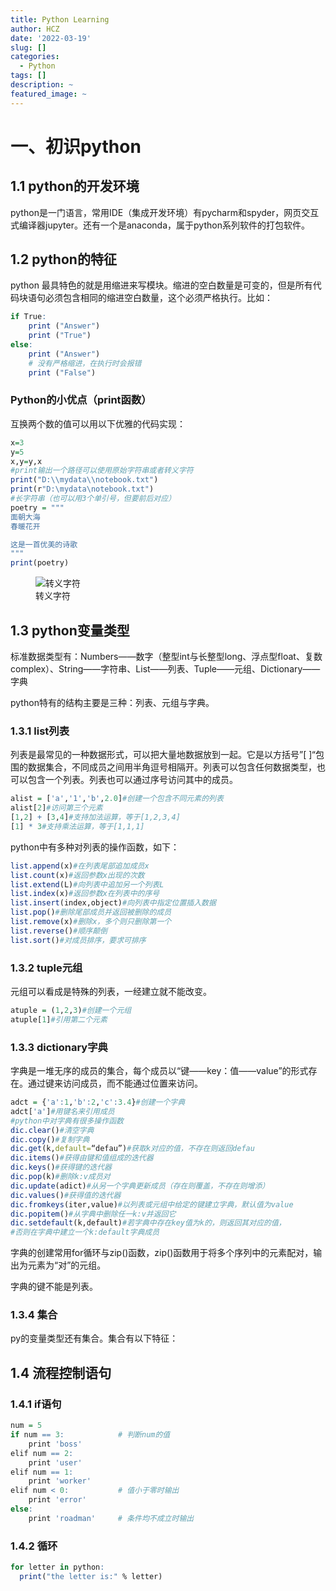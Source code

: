 ```yaml
---
title: Python Learning
author: HCZ
date: '2022-03-19'
slug: []
categories:
  - Python
tags: []
description: ~
featured_image: ~
---
```


# 一、初识python
  
## 1.1 python的开发环境
  
python是一门语言，常用IDE（集成开发环境）有pycharm和spyder，网页交互式编译器jupyter。还有一个是anaconda，属于python系列软件的打包软件。
  
## 1.2 python的特征
  
python 最具特色的就是用缩进来写模块。缩进的空白数量是可变的，但是所有代码块语句必须包含相同的缩进空白数量，这个必须严格执行。比如：
  
```r
if True:
    print ("Answer")
    print ("True")
else:
    print ("Answer")
    # 没有严格缩进，在执行时会报错
    print ("False")
```

### Python的小优点（print函数）

互换两个数的值可以用以下优雅的代码实现：

```r
x=3
y=5
x,y=y,x
#print输出一个路径可以使用原始字符串或者转义字符
print("D:\\mydata\\notebook.txt")
print(r"D:\mydata\notebook.txt")
#长字符串（也可以用3个单引号，但要前后对应）
poetry = """
面朝大海
春暖花开

这是一首优美的诗歌
"""
print(poetry)
```


![转义字符](./trans.png)



## 1.3 python变量类型
  
标准数据类型有：Numbers——数字（整型int与长整型long、浮点型float、复数complex）、String——字符串、List——列表、Tuple——元组、Dictionary——字典
  
python特有的结构主要是三种：列表、元组与字典。
  
### 1.3.1 list列表
  
列表是最常见的一种数据形式，可以把大量地数据放到一起。它是以方括号"[ ]"包围的数据集合，不同成员之间用半角逗号相隔开。列表可以包含任何数据类型，也可以包含一个列表。列表也可以通过序号访问其中的成员。
  
```r
alist = ['a','1','b',2.0]#创建一个包含不同元素的列表
alist[2]#访问第三个元素
[1,2] + [3,4]#支持加法运算，等于[1,2,3,4]
[1] * 3#支持乘法运算，等于[1,1,1]
```
  
python中有多种对列表的操作函数，如下：
```r
list.append(x)#在列表尾部追加成员x
list.count(x)#返回参数x出现的次数
list.extend(L)#向列表中追加另一个列表L
list.index(x)#返回参数x在列表中的序号
list.insert(index,object)#向列表中指定位置插入数据
list.pop()#删除尾部成员并返回被删除的成员
list.remove(x)#删除x，多个则只删除第一个
list.reverse()#顺序颠倒
list.sort()#对成员排序，要求可排序
```
  
### 1.3.2 tuple元组
  
元组可以看成是特殊的列表，一经建立就不能改变。
  
```r
atuple = (1,2,3)#创建一个元组
atuple[1]#引用第二个元素
```
  
### 1.3.3 dictionary字典
  
字典是一堆无序的成员的集合，每个成员以“键——key：值——value”的形式存在。通过键来访问成员，而不能通过位置来访问。
  
```r
adct = {'a':1,'b':2,'c':3.4}#创建一个字典
adct['a']#用键名来引用成员
#python中对字典有很多操作函数
dic.clear()#清空字典
dic.copy()#复制字典
dic.get(k,default=“defau”)#获取k对应的值，不存在则返回defau
dic.items()#获得由键和值组成的迭代器
dic.keys()#获得键的迭代器
dic.pop(k)#删除k:v成员对
dic.update(adict)#从另一个字典更新成员（存在则覆盖，不存在则增添）
dic.values()#获得值的迭代器
dic.fromkeys(iter,value)#以列表或元组中给定的键建立字典，默认值为value
dic.popitem()#从字典中删除任一k:v并返回它
dic.setdefault(k,default)#若字典中存在key值为k的，则返回其对应的值，
#否则在字典中建立一个k:default字典成员
```
  
  
字典的创建常用for循环与zip()函数，zip()函数用于将多个序列中的元素配对，输出为元素为“对”的元组。

字典的键不能是列表。
  
### 1.3.4 集合

py的变量类型还有集合。集合有以下特征：

\begin{itemize}

\item 集合是一种无序集，是键的集合而不存储值

\item 集合不允许重复的键

\item 集合可以进行数学集合的运算

\end{itemize}

## 1.4 流程控制语句

### 1.4.1 if语句

```r
num = 5     
if num == 3:            # 判断num的值
    print 'boss'        
elif num == 2:
    print 'user'
elif num == 1:
    print 'worker'
elif num < 0:           # 值小于零时输出
    print 'error'
else:
    print 'roadman'     # 条件均不成立时输出
```
  
### 1.4.2  循环

```r
for letter in python:
  print("the letter is:" % letter)


```


  
  
  
  
  
  

